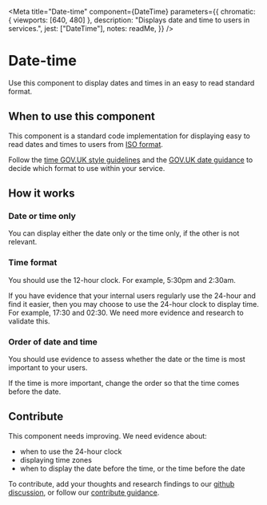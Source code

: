 
<Meta
	title="Date-time"
	component={DateTime}
	parameters={{
		chromatic: { viewports: [640, 480] },
		description: "Displays date and time to users in services.",
		jest: ["DateTime"],
		notes: readMe,
	}}
/>

# Date-time

Use this component to display dates and times in an easy to read standard format.

<Preview withToolbar>
	<Story name="Date with time after">
		<DateTime
			ISOString={new Date().toISOString()}
			displayTime={true}
			displayDate={true}
			precedence={"date"}
			clockType={12}
		/>
	</Story>
</Preview>

<Props of={DateTime} />

## When to use this component

This component is a standard code implementation for displaying easy to read dates and times to users from [ISO format](https://en.wikipedia.org/wiki/ISO_8601).

Follow the [time GOV.UK style guidelines](https://www.gov.uk/guidance/style-guide/a-to-z-of-gov-uk-style#times) and the [GOV.UK date guidance](https://www.gov.uk/guidance/style-guide/a-to-z-of-gov-uk-style#dates) to decide which format to use within your service.

## How it works

### Date or time only
You can display either the date only or the time only, if the other is not relevant.

<Preview>
	<Story name="Standard date">
		<DateTime ISOString={new Date().toISOString()} displayDate={true} />
	</Story>
</Preview>

<Preview>
	<Story name="Standard 12 hour time">
		<DateTime
			ISOString={new Date().toISOString()}
			displayTime={true}
			clockType={12}
		/>
	</Story>
</Preview>

### Time format

You should use the 12-hour clock. For example, 5:30pm and 2:30am.

If you have evidence that your internal users regularly use the 24-hour and find it easier, then you may choose to use the 24-hour clock to display time. For example, 17:30 and 02:30. We need more evidence and research to validate this.

<Preview>
	<Story name="Date with 24-hour time after">
		<DateTime
			ISOString={new Date().toISOString()}
			displayTime={true}
			displayDate={true}
			precedence={"date"}
			clockType={24}
		/>
	</Story>
</Preview>

### Order of date and time

You should use evidence to assess whether the date or the time is most important to your users.

If the time is more important, change the order so that the time comes before the date.

<Preview>
	<Story name="Time with date after">
		<DateTime
			ISOString={new Date().toISOString()}
			displayTime={true}
			displayDate={true}
			precedence={"time"}
			clockType={12}
		/>
	</Story>
</Preview>

## Contribute

This component needs improving. We need evidence about:

- when to use the 24-hour clock
- displaying time zones
- when to display the date before the time, or the time before the date

To contribute, add your thoughts and research findings to our [github discussion](https://github.com/UKHomeOffice/design-system/discussions/386), or follow our [contribute guidance](/get-involved).
